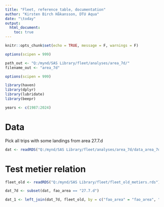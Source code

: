 ```yaml
---
title: "Fleet, reference table, documentation"
author: "Kirsten Birch Håkansson, DTU Aqua"
date: "\today"
output:
  html_document:
    toc: true
---
```


```r

knitr::opts_chunk$set(echo = TRUE, message = F, warnings = F)

options(scipen = 999)

path_out <- "Q:/mynd/SAS Library/fleet/analyses/area_7d/" 
filename_out <- "area_7d"

options(scipen = 999)

library(haven)
library(dplyr)
library(lubridate)
library(beepr)

years <- c(1987:2024)


```

# Data
Pick all trips with some landings from area 27.7.d

```r

dat <- readRDS("Q:/mynd/SAS Library/fleet/analyses/area_7d/data_area_7d.rds")

```


# Test metier relation

```r

fleet_old <- readRDS("Q:/mynd/SAS Library/fleet/fleet_old_metiers.rds")

dat_7d <- subset(dat, fao_area == "27.7.d")

dat_1 <- left_join(dat_7d, fleet_old, by = c("fao_area" = "fao_area", "metier_level6_ret" = "metier_level6_ret"))

```

